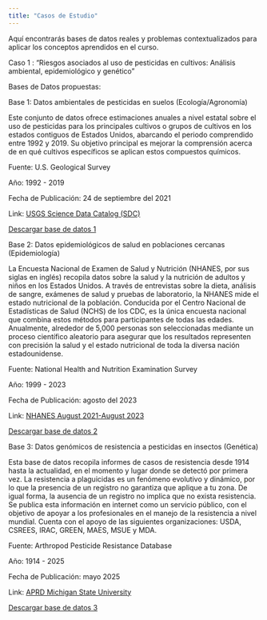 ```yaml
---
title: "Casos de Estudio"
---
```


Aquí encontrarás bases de datos reales y problemas contextualizados para aplicar los conceptos aprendidos en el curso.

Caso 1 : "Riesgos asociados al uso de pesticidas en cultivos: Análisis ambiental, epidemiológico y genético"

Bases de Datos propuestas:

Base 1: Datos ambientales de pesticidas en suelos (Ecología/Agronomía)

Este conjunto de datos ofrece estimaciones anuales a nivel estatal sobre el uso de pesticidas para los principales cultivos o grupos de cultivos en los estados contiguos de Estados Unidos, abarcando el periodo comprendido entre 1992 y 2019. Su objetivo principal es mejorar la comprensión acerca de en qué cultivos específicos se aplican estos compuestos químicos.

Fuente: U.S. Geological Survey

Año: 1992 - 2019

Fecha de Publicación: 24 de septiembre del 2021

Link: [USGS Science Data Catalog (SDC)](https://www.sciencebase.gov/catalog/item/6081ae7cd34e8564d6866222)

[Descargar base de datos 1](datos/datos_salud1.csv)


Base 2: Datos epidemiológicos de salud en poblaciones cercanas (Epidemiología)

La Encuesta Nacional de Examen de Salud y Nutrición (NHANES, por sus siglas en inglés) recopila datos sobre la salud y la nutrición de adultos y niños en los Estados Unidos. A través de entrevistas sobre la dieta, análisis de sangre, exámenes de salud y pruebas de laboratorio, la NHANES mide el estado nutricional de la población. Conducida por el Centro Nacional de Estadísticas de Salud (NCHS) de los CDC, es la única encuesta nacional que combina estos métodos para participantes de todas las edades. Anualmente, alrededor de 5,000 personas son seleccionadas mediante un proceso científico aleatorio para asegurar que los resultados representen con precisión la salud y el estado nutricional de toda la diversa nación estadounidense.

Fuente: National Health and Nutrition Examination Survey

Año: 1999 - 2023

Fecha de Publicación: agosto del 2023

Link: [NHANES August 2021-August 2023](https://wwwn.cdc.gov/nchs/nhanes/continuousnhanes/default.aspx?Cycle=2021-2023)

[Descargar base de datos 2](datos/datos_salud2.csv)


Base 3: Datos genómicos de resistencia a pesticidas en insectos (Genética)

Esta base de datos recopila informes de casos de resistencia desde 1914 hasta la actualidad, en el momento y lugar donde se detectó por primera vez. La resistencia a plaguicidas es un fenómeno evolutivo y dinámico, por lo que la presencia de un registro no garantiza que aplique a tu zona. De igual forma, la ausencia de un registro no implica que no exista resistencia. Se publica esta información en internet como un servicio público, con el objetivo de apoyar a los profesionales en el manejo de la resistencia a nivel mundial. Cuenta con el apoyo de las siguientes organizaciones: USDA, CSREES, IRAC, GREEN, MAES, MSUE y MDA.

Fuente: Arthropod Pesticide Resistance Database

Año: 1914 - 2025

Fecha de Publicación: mayo 2025

Link: [APRD Michigan State University](https://wwwn.cdc.gov/nchs/nhanes/continuousnhanes/default.aspx?Cycle=2021-2023)

[Descargar base de datos 3](datos/datos_salud2.csv)


